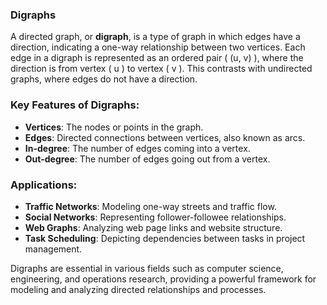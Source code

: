 ### Digraphs

A directed graph, or **digraph**, is a type of graph in which edges have a direction, indicating a one-way relationship between two vertices. Each edge in a digraph is represented as an ordered pair \( (u, v) \), where the direction is from vertex \( u \) to vertex \( v \). This contrasts with undirected graphs, where edges do not have a direction.

### Key Features of Digraphs:
- **Vertices**: The nodes or points in the graph.
- **Edges**: Directed connections between vertices, also known as arcs.
- **In-degree**: The number of edges coming into a vertex.
- **Out-degree**: The number of edges going out from a vertex.

### Applications:
- **Traffic Networks**: Modeling one-way streets and traffic flow.
- **Social Networks**: Representing follower-followee relationships.
- **Web Graphs**: Analyzing web page links and website structure.
- **Task Scheduling**: Depicting dependencies between tasks in project management.

Digraphs are essential in various fields such as computer science, engineering, and operations research, providing a powerful framework for modeling and analyzing directed relationships and processes.

